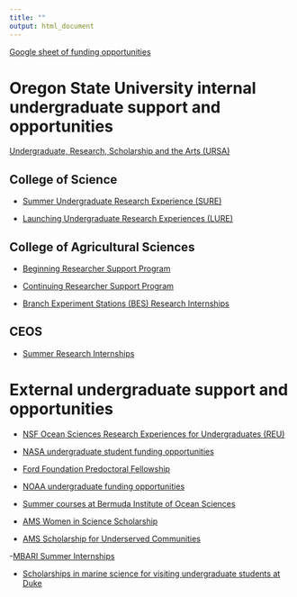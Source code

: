 ```yaml
---
title: ""
output: html_document
---
```


[Google sheet of funding opportunities](https://docs.google.com/spreadsheets/d/1BaC0sX7I8_mMcXxIThEM2kZgSUqi7-l_BHZe_CUvuhw/edit?gid=194681346#gid=194681346)

# Oregon State University internal undergraduate support and opportunities

[Undergraduate, Research, Scholarship and the Arts (URSA)](https://undergraduate.oregonstate.edu/research)

## College of Science

- [Summer Undergraduate Research Experience (SURE)](https://science.oregonstate.edu/hands-on-experiences/undergraduate-research/sure-science-program)

- [Launching Undergraduate Research Experiences (LURE)](https://science.oregonstate.edu/hands-on-experiences/undergraduate-research/lure-science-program)

## College of Agricultural Sciences

- [Beginning Researcher Support Program](https://agsci.oregonstate.edu/education/undergraduate-research/beginning-researcher-support-program)

- [Continuing Researcher Support Program](https://agsci.oregonstate.edu/education/undergraduate-research/continuing-researcher-support-program)

- [Branch Experiment Stations (BES) Research Internships](https://agsci.oregonstate.edu/academics/internships/branch-experiment-stations-internship-program)

## CEOS

- [Summer Research Internships](https://ceoas.oregonstate.edu/summer-research-internships-undergraduates)

# External undergraduate support and opportunities

- [NSF Ocean Sciences Research Experiences for Undergraduates (REU)](https://hmsc.oregonstate.edu/research-experiences-undergraduates)

- [NASA undergraduate student funding opportunities](https://science.nasa.gov/learn/learner-opportunities/#undergrad)

- [Ford Foundation Predoctoral Fellowship](https://www.nationalacademies.org/our-work/ford-foundation-fellowships)

- [NOAA undergraduate funding opportunities](http://www.noaa.gov/opportunities/student-opportunities) 

- [Summer courses at Bermuda Institute of Ocean Sciences](https://www.us-ocb.org/science-support/student-opportunities/)

- [AMS Women in Science Scholarship](https://www.ametsoc.org/index.cfm/ams/information-for/students/ams-scholarships-and-fellowships/women-in-science-scholarship/)

- [AMS Scholarship for Underserved Communities](https://www.ametsoc.org/index.cfm/ams/information-for/students/ams-scholarships-and-fellowships/ams-scholarship-for-underserved-communities-formerly-minority-scholarship/)

-[MBARI Summer Internships](https://www.mbari.org/about/careers/internships/how-to-apply/)

- [Scholarships in marine science for visiting undergraduate students at Duke](https://nicholas.duke.edu/marinelab/academics/undergraduate/scholarships-financial-aid)